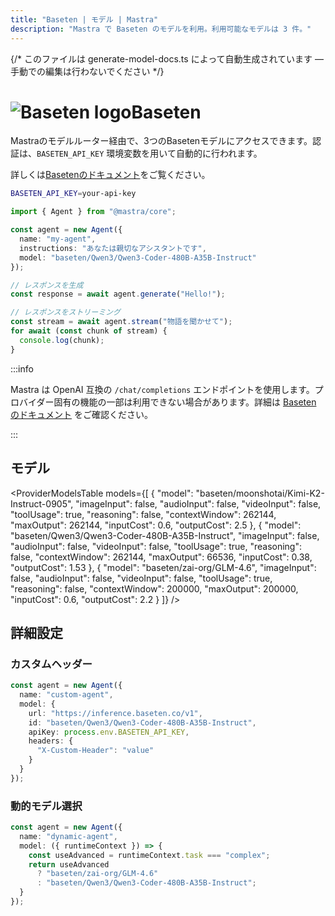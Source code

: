 ```yaml
---
title: "Baseten | モデル | Mastra"
description: "Mastra で Baseten のモデルを利用。利用可能なモデルは 3 件。"
---
```


{/* このファイルは generate-model-docs.ts によって自動生成されています — 手動での編集は行わないでください */}



# <img src="https://models.dev/logos/baseten.svg" alt="Baseten logo" className="inline w-8 h-8 mr-2 align-middle dark:invert dark:brightness-0 dark:contrast-200" />Baseten

Mastraのモデルルーター経由で、3つのBasetenモデルにアクセスできます。認証は、`BASETEN_API_KEY` 環境変数を用いて自動的に行われます。

詳しくは[Basetenのドキュメント](https://docs.baseten.co/development/model-apis/overview)をご覧ください。

```bash
BASETEN_API_KEY=your-api-key
```

```typescript
import { Agent } from "@mastra/core";

const agent = new Agent({
  name: "my-agent",
  instructions: "あなたは親切なアシスタントです",
  model: "baseten/Qwen3/Qwen3-Coder-480B-A35B-Instruct"
});

// レスポンスを生成
const response = await agent.generate("Hello!");

// レスポンスをストリーミング
const stream = await agent.stream("物語を聞かせて");
for await (const chunk of stream) {
  console.log(chunk);
}
```

:::info

Mastra は OpenAI 互換の `/chat/completions` エンドポイントを使用します。プロバイダー固有の機能の一部は利用できない場合があります。詳細は [Baseten のドキュメント](https://docs.baseten.co/development/model-apis/overview) をご確認ください。

:::


## モデル

<ProviderModelsTable
  models={[
  {
    "model": "baseten/moonshotai/Kimi-K2-Instruct-0905",
    "imageInput": false,
    "audioInput": false,
    "videoInput": false,
    "toolUsage": true,
    "reasoning": false,
    "contextWindow": 262144,
    "maxOutput": 262144,
    "inputCost": 0.6,
    "outputCost": 2.5
  },
  {
    "model": "baseten/Qwen3/Qwen3-Coder-480B-A35B-Instruct",
    "imageInput": false,
    "audioInput": false,
    "videoInput": false,
    "toolUsage": true,
    "reasoning": false,
    "contextWindow": 262144,
    "maxOutput": 66536,
    "inputCost": 0.38,
    "outputCost": 1.53
  },
  {
    "model": "baseten/zai-org/GLM-4.6",
    "imageInput": false,
    "audioInput": false,
    "videoInput": false,
    "toolUsage": true,
    "reasoning": false,
    "contextWindow": 200000,
    "maxOutput": 200000,
    "inputCost": 0.6,
    "outputCost": 2.2
  }
]}
/>

## 詳細設定

### カスタムヘッダー

```typescript
const agent = new Agent({
  name: "custom-agent",
  model: {
    url: "https://inference.baseten.co/v1",
    id: "baseten/Qwen3/Qwen3-Coder-480B-A35B-Instruct",
    apiKey: process.env.BASETEN_API_KEY,
    headers: {
      "X-Custom-Header": "value"
    }
  }
});
```


### 動的モデル選択

```typescript
const agent = new Agent({
  name: "dynamic-agent",
  model: ({ runtimeContext }) => {
    const useAdvanced = runtimeContext.task === "complex";
    return useAdvanced
      ? "baseten/zai-org/GLM-4.6"
      : "baseten/Qwen3/Qwen3-Coder-480B-A35B-Instruct";
  }
});
```
